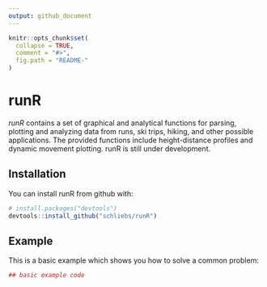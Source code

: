 ```yaml
---
output: github_document
---
```


<!-- README.md is generated from README.Rmd. Please edit that file -->

```r
knitr::opts_chunk$set(
  collapse = TRUE,
  comment = "#>",
  fig.path = "README-"
)
```

# runR

*runR* contains a set of graphical and analytical functions for parsing, plotting and analyzing data from runs, ski trips, hiking, and other possible applications. The provided functions include height-distance profiles and dynamic movement plotting. runR is still under development.

## Installation

You can install runR from github with:

```r
# install.packages("devtools")
devtools::install_github("schliebs/runR")
```

## Example

This is a basic example which shows you how to solve a common problem:

```r
## basic example code
```
